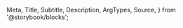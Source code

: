   Meta,
  Title,
  Subtitle,
  Description,
  ArgTypes,
  Source,
} from '@storybook/blocks';

<Meta
  title="Payment Facilitation/Payments/Bank Account Form"
  Components="justifi-bank-account-form"
/>

<Title />
Component to render the necessary fields to enter proper bank account information.

> **Note**: While it's possible to implement the **CardForm**, **BankAccountForm** and **BillingForm** individually - the **[PaymentForm](/docs/components-paymentform--docs)** is preferred as it combines the three components together and handles validating and passing data between them, and ultimately takes less implementation time. For most use-cases: the JustiFi Team officially recommends that developers choose the **[PaymentForm](/docs/components-paymentform--docs)** component when implementing components for payment processing.

# Index

- [Props, events and methods](#props-events-and-methods)
- [Styling](#styling)
- [Example usage](#example-usage)

# Props, events and methods

---

<ArgTypes />

<Authorization
  actions={['write']}
  entity="tokenize"
  identification="account_id"
/>

# Styling

---

The `<justifi-bank-account-form>` can be customized only through overriding `CSS variables`.

#### The full list of variables that can be overriden is listed in the [Introduction](/docs/introduction--docs#styling-components-with-variables).

# Example Usage

---

<Source dark language="html" code={example} />
